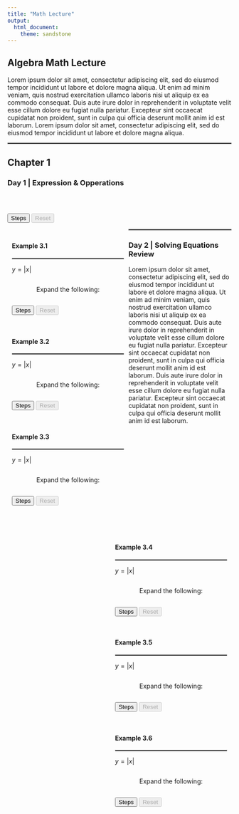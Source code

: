 ```yaml
---
title: "Math Lecture"
output: 
  html_document:
    theme: sandstone
---
```


<!-- IMPORTANT -->
<!-- JavaScript Scripts -->
<script>
  MathJax = {
    tex: {inlineMath: [['$', '$'], ['\\(', '\\)']]},
    chtml: {
      displayAlign: 'left'
    },
    startup: {
      pageReady: function () {
        //
        //  Do the usual startup (which does a typeset).
        //  When that is all done, un-hide the page.
        //
        return MathJax.startup.defaultPageReady().then(function () {
          document.getElementById("hidden").disabled = true;
        });
      }
    }
  };
  
  (function () {
    window.ShowStep = function (el, id) {
      //go through all the elements with id id-n and set the first non visible one to visible
      const steps = document.querySelectorAll('[id^="' + id + '"]');
      for (let i = 0; i < steps.length; i++) {
         if (steps[i].style.visibility != 'visible') {
           steps[i].style.visibility = 'visible';
           break;
         }
       }
      el.nextElementSibling.disabled = false;
    }
    window.ResetSteps = function (el, id, Reset) {
      el.disabled = false;
      //go through all the elements with id id-n and set them all to hidden
      const steps = document.querySelectorAll('[id^="' + id + '"]');
      for (let i = 0; i < steps.length; i++) {
           steps[i].style.visibility = 'hidden';
         }      
    } 
  })();
  </script>
  
<script id="MathJax-script" async src="https://cdn.jsdelivr.net/npm/mathjax@3/es5/tex-chtml.js"></script>
<script src="https://ajax.googleapis.com/ajax/libs/jquery/3.3.1/jquery.min.js"></script>
<script src="https://polyfill.io/v3/polyfill.min.js?features=es6">
<script id="MathJax-script" async src="https://cdn.jsdelivr.net/npm/mathjax@3/es5/tex-chtml.js"></script>
<script src="https://polyfill.io/v3/polyfill.min.js?features=es6"></script>
<script src="buttonscript.js"></script>

<!-- CSS Style Scripts -->
<style> 

<!-- CSS Button !-->

.button {
  background-color: #bde4ff;
  color: #bde4ff;
  cursor: pointer;
  display: inline-block;
}

.button:hover,
.button:focus {
  background-color: #bde4ff;
}

  hr{
    border:0.4px solid gray
    }
    
.column-left{
  padding: 2%;
  float: left;
  width: 50%;
  text-align: left;
}

.column-right{
  padding: 2%;
  float: right;
  width: 50%;
  text-align: left;
}
.center{
  display: flex;
  justify-content: center;
}
</style>

<!-- Home Page Title -->
## Algebra Math Lecture

Lorem ipsum dolor sit amet, consectetur adipiscing elit, sed do eiusmod tempor incididunt ut labore et dolore magna aliqua. Ut enim ad minim veniam, quis nostrud exercitation ullamco laboris nisi ut aliquip ex ea commodo consequat. Duis aute irure dolor in reprehenderit in voluptate velit esse cillum dolore eu fugiat nulla pariatur. Excepteur sint occaecat cupidatat non proident, sunt in culpa qui officia deserunt mollit anim id est laborum. Lorem ipsum dolor sit amet, consectetur adipiscing elit, sed do eiusmod tempor incididunt ut labore et dolore magna aliqua.

<hr style:"border:2px solid gray"> </hr>

<!-- Section Chapter 1 -->
## Chapter 1


<!-- Subsection Day 1 -->
### Day 1 | Expression & Opperations

<div class="center">
\begin{align}
  log_2 (16)
    &= \cssId{Step7-1}{(x+1)(x+1)}  & \text{ _____ to the power of 2 makes 16?}        \\[3px]
    &\cssId{Step7-2}{ = x(x+1) + 1(x+1)}    \\[3px]
    &\cssId{Step7-3}{ = (x^2+x) + (x+1)}    \\[3px]
    &\cssId{Step7-5}{ = x^2 + (x + x) + 1}  \\[3px]
    &\cssId{Step7-6}{ = x^2 + 2x + 1}
\end{align}
</div>

<p>
<input type="button" class="button" onclick="ShowStep(this, 'Step7', 'Reset7');" value="Steps" /> 
<input type="button" class="button" onclick="ResetSteps(this, 'Step7', 'Reset7')" value="Reset" disabled="false"/>
</p>

<!-- LELF COLUMN -->
<div class="column-left">

<!-- Example -->
#### Example 3.1 

---

$y = |x|$

<div class="center">
<p>
Expand the following:
\begin{align}
  log_2 (16)
    &= \cssId{Step1-1}{(x+1)(x+1)}            \\[3px]
    &\cssId{Step1-2}{{} = x(x+1) + 1(x+1)}    \\[3px]
    &\cssId{Step1-3}{{} = (x^2+x) + (x+1)}    \\[3px]
    &\cssId{Step1-4}{{} = x^2 + (x + x) + 1}  \\[3px]
    &\cssId{Step1-5}{{} = x^2 + 2x + 1}
\end{align}
</p>
</div>

<p>
<input type="button" onclick="ShowStep(this, 'Step1', 'Reset1');" value="Steps" /> 
<input type="button"  onclick="ResetSteps(this, 'Step1', 'Reset1')" value="Reset" disabled="false"/>
</p>

<br/>

<!-- Example -->
#### Example 3.2 

---

$y = |x|$ 

<div class="center">
<p>
Expand the following:
\begin{align}
  (x+1)^2
    &= \cssId{Step2-1}{(x+1)(x+1)}            \\[3px]
    &\cssId{Step2-2}{{} = x(x+1) + 1(x+1)}    \\[3px]
    &\cssId{Step2-3}{{} = (x^2+x) + (x+1)}    \\[3px]
    &\cssId{Step2-4}{{} = x^2 + (x + x) + 1}  \\[3px]
    &\cssId{Step2-5}{{} = x^2 + 2x + 1}
\end{align}
</p>
</div>

<p>
<input type="button" onclick="ShowStep(this, 'Step2', 'Reset2');" value="Steps"/> 
<input type="button" onclick="ResetSteps(this, 'Step2', 'Reset2')" value="Reset" disabled="true"/>
</p>

<br/>

<!-- Example -->
#### Example 3.3

---

$y = |x|$

<div class="center">
<p>
Expand the following:
\centering
\begin{align}
  (x+1)^2
    &= \cssId{Step3-1}{(x+1)(x+1)}            \\[3px]
    &\cssId{Step3-2}{{} = x(x+1) + 1(x+1)}    \\[3px]
    &\cssId{Step3-3}{{} = (x^2+x) + (x+1)}    \\[3px]
    &\cssId{Step3-4}{{} = x^2 + (x + x) + 1}  \\[3px]
    &\cssId{Step3-5}{{} = x^2 + 2x + 1}
\end{align}
</p>
</div>

<p>
<input type="button" onclick="ShowStep(this, 'Step3', 'Reset3');" value="Steps"/> 
<input type="button" onclick="ResetSteps(this, 'Step3', 'Reset3')" value="Reset" disabled="true"/>
</p>

<br/>
</div>


<!-- RIGHT COLUMN -->
<div class="column-right">


<!-- Example -->
#### Example 3.4 

---

$y = |x|$

<div class="center">
<p>
Expand the following:
\begin{align}
  (x+1)^2
    &= \cssId{Step4-1}{(x+1)(x+1)}            \\[3px]
    &\cssId{Step4-2}{{} = x(x+1) + 1(x+1)}    \\[3px]
    &\cssId{Step4-3}{{} = (x^2+x) + (x+1)}    \\[3px]
    &\cssId{Step4-4}{{} = x^2 + (x + x) + 1}  \\[3px]
    &\cssId{Step4-5}{{} = x^2 + 2x + 1}
\end{align}
</p>
</div>

<p>
<input type="button" onclick="ShowStep(this, 'Step4', 'Reset4');" value="Steps"/> 
<input type="button" onclick="ResetSteps(this, 'Step4', 'Reset4')" value="Reset" disabled="true"/>
</p>

<br/>

<!-- Example -->
#### Example 3.5

---

$y = |x|$ 

<div class="center">
<p>
Expand the following:
\begin{align}
  (x+1)^2
    &= \cssId{Step5-1}{(x+1)(x+1)}            \\[3px]
    &\cssId{Step5-2}{{} = x(x+1) + 1(x+1)}    \\[3px]
    &\cssId{Step5-3}{{} = (x^2+x) + (x+1)}    \\[3px]
    &\cssId{Step5-4}{{} = x^2 + (x + x) + 1}  \\[3px]
    &\cssId{Step5-5}{{} = x^2 + 2x + 1}
\end{align}
</p>
</div>

<p>
<input type="button" onclick="ShowStep(this, 'Step5', 'Reset5');" value="Steps"/> 
<input type="button" onclick="ResetSteps(this, 'Step5', 'Reset5')" value="Reset" disabled="true"/>
</p>

<br/>

<!-- Example -->
#### Example 3.6

---

$y = |x|$

<div class="center">
<p>
Expand the following:
\centering
\begin{align}
  (x+1)^2
    &= \cssId{Step6-1}{(x+1)(x+1)}            \\[3px]
    &\cssId{Step6-2}{{} = x(x+1) + 1(x+1)}    \\[3px]
    &\cssId{Step6-3}{{} = (x^2+x) + (x+1)}    \\[3px]
    &\cssId{Step6-4}{{} = x^2 + (x + x) + 1}  \\[3px]
    &\cssId{Step6-5}{{} = x^2 + 2x + 1}
\end{align}
</p>
</div>

<p>
<input type="button" onclick="ShowStep(this, 'Step6', 'Reset6');" value="Steps"/> 
<input type="button" onclick="ResetSteps(this, 'Step6', 'Reset6')" value="Reset" disabled="true"/>
</p>

<br/>
</div>


<hr style:"border:2px solid gray"> </hr>

<!-- Subsection Day 1 -->
### Day 2 | Solving Equations Review

Lorem ipsum dolor sit amet, consectetur adipiscing elit, sed do eiusmod tempor incididunt ut labore et dolore magna aliqua. Ut enim ad minim veniam, quis nostrud exercitation ullamco laboris nisi ut aliquip ex ea commodo consequat. Duis aute irure dolor in reprehenderit in voluptate velit esse cillum dolore eu fugiat nulla pariatur. Excepteur sint occaecat cupidatat non proident, sunt in culpa qui officia deserunt mollit anim id est laborum. Duis aute irure dolor in reprehenderit in voluptate velit esse cillum dolore eu fugiat nulla pariatur. Excepteur sint occaecat cupidatat non proident, sunt in culpa qui officia deserunt mollit anim id est laborum.

<br/>